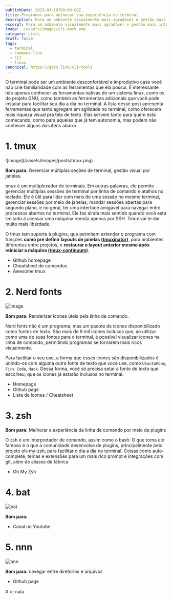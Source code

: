 ```yaml
---
publishDate: 2023-03-18T00:00:00Z
title: Programas para melhorar sua experiência no terminal
description: Para um ambiente visualmente mais agradável e gestão mais intuitiva.
excerpt: Para um ambiente visualmente mais agradável e gestão mais intuitiva.
image: ~/assets/images/cli-dark.png
category: Lists
draft: false
tags:
  - terminal
  - command-line
  - CLI
  - linux
canonical: https://gabo.link/cli-tools
---
```




<p class="px-6">O terminal pode ser um ambiente desconfortável e improdutivo caso você não crie familiaridade com as ferramentas que ela possui. É interessante não apenas conhecer as ferramentas nativas de um sistema linux, como os do projeto GNU, como também as ferramentas adicionais que você pode instalar para facilitar seu dia a dia no terminal. A lista desse post apresenta ferramentas que tanto agregam em agilidade no terminal, como oferecem mais riqueza visual pra tela de texto. Elas servem tanto para quem está comecando, como para aqueles que já tem autonomia, mas podem não conhecer alguns dos itens abaixo.</p>
  
<ListItem>

# 1. tmux

<Slider>
  ![image](/assets/images/posts/tmux.png)
  <VideoFrame id="Yl7NFenTgIo" />
</Slider>

**Bom para:** Gerenciar múltiplas seções de terminal, gestão visual por janelas.

tmux é um multiplexador de terminais. Em outras palavras, ele permite gerenciar múltiplas sessões de terminal por linha de comando e atalhos no teclado. Ele é útil para lidar com mais de uma sessão no mesmo terminal, gerenciar sessões por meio de janelas, mandar sessões abertas para segundo plano, e no geral, ter uma interface amigável para navegar entre processos abertos no terminal. Ele faz ainda mais sentido quando você está limitado à acessar uma máquina remota apenas por SSH. Tmux vai te dar muito mais liberdade.

O tmux tem suporte à plugins, que permitem extender o programa com funções **como pré definir layouts de janelas ([tmuxinator](https://github.com/tmuxinator/tmuxinator))**, para ambientes diferentes entre projetos, e **restaurar o layout anterior mesmo após reiniciar a máquina ([tmux-continuum](https://github.com/tmux-plugins/tmux-continuum))**.

- <ExternalLink href="https://github.com/tmux/tmux/wiki">Github homepage</ExternalLink>
- <ExternalLink href="https://tmuxcheatsheet.com/" variant="secondary">
    Cheatsheet de comandos
  </ExternalLink>
- <ExternalLink href="https://github.com/rothgar/awesome-tmux" variant="secondary">
    Awesome tmux
  </ExternalLink>

</ListItem>

<ListItem>

# 2. Nerd fonts

![image](/assets/images/posts/nerd-fonts-list.svg)

**Bom para:** Renderizar icones úteis pela linha de comando.

Nerd fonts não é um programa, mas um pacote de ícones disponibilizado como fontes de texto. São mais de 9 mil ícones inclusos que, ao utilizar como uma de suas fontes para o terminal, é possível visualizar ícones na linha de comando, permitindo programas se tornarem mais ricos visualmente.

Para facilitar o seu uso, a forma que esses ícones são disponibilizados é unindo-os com alguma outra fonte de texto que vocẽ use, como `UbuntuMono`, `Fira Code`, `Hack`. Dessa forma, você só precisa setar a fonte de texto que escolheu, que os ícones já estarão inclusos no terminal.

- <ExternalLink href="https://www.nerdfonts.com/">Homepage</ExternalLink>
- <ExternalLink href="https://github.com/ryanoasis/nerd-fonts" variant="secondary">
    Github page
  </ExternalLink>
- <ExternalLink href="https://www.nerdfonts.com/cheat-sheet" variant="secondary">
    Lista de ícones / Cheatsheet
  </ExternalLink>

</ListItem>

<ListItem>

# 3. zsh

**Bom para:** Melhorar a experiência da linha de comando por meio de plugins

O zsh é um interpretador de comando, assim como o bash. O que torna ele famoso é o que a comunidade desenvolve de plugins, principalmente pelo projeto oh-my-zsh, para facilitar o dia a dia no terminal. Coisas como auto-complete, temas e extensões para um mais rico prompt e integrações com git, alem de aliases de fábrica

- <ExternalLink href="https://ohmyz.sh/">Oh My Zsh</ExternalLink>

</ListItem>

<ListItem>

# 4. bat

![bat](https://camo.githubusercontent.com/7b7c397acc5b91b4c4cf7756015185fe3c5f700f70d256a212de51294a0cf673/68747470733a2f2f696d6775722e636f6d2f724773646e44652e706e67)

**Bom para:**

- <ExternalLink href="https://www.youtube.com/@Hyperplexed">Canal no Youtube</ExternalLink>

</ListItem>

<ListItem>

# 5. nnn

![nnn](https://i.imgur.com/kOld6HT.gif)

**Bom para:** navegar entre diretórios e arquivos

- <ExternalLink href="https://github.com/jarun/nnn">Github page</ExternalLink>

</ListItem>

<ListItem>
# ⭐: nala

</ListItem>
